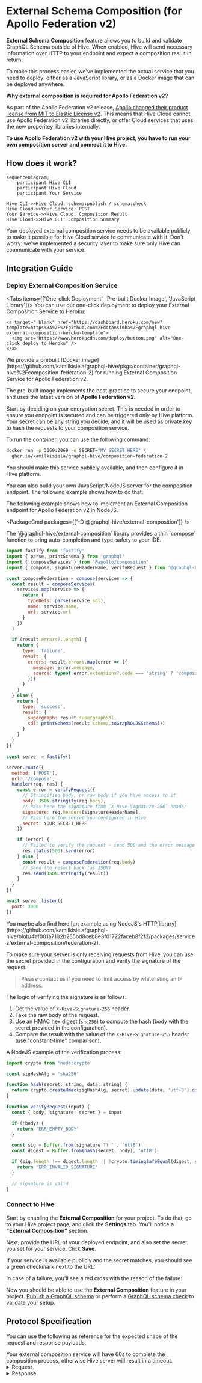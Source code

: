 
# External Schema Composition (for Apollo Federation v2)

**External Schema Composition** feature allows you to build and validate GraphQL Schema outside of
Hive. When enabled, Hive will send necessary information over HTTP to your endpoint and expect a
composition result in return.

To make this process easier, we've implemented the actual service that you need to deploy: either as
a JavaScript library, or as a Docker image that can be deployed anywhere.

<Callout type="warning">
  
**Why external composition is required for Apollo Federation v2?**

As part of the Apollo Federation v2 release,
[Apollo changed their product license from MIT to Elastic License v2](https://www.apollographql.com/blog/announcement/moving-apollo-federation-2-to-the-elastic-license-v2/).
This means that Hive Cloud cannot use Apollo Federation v2 libraries directly, or offer Cloud
services that uses the new properitey libraries internally.

**To use Apollo Federation v2 with your Hive project, you have to run your own composition server
and connect it to Hive.**

</Callout>

## How does it work?

```mermaid
sequenceDiagram;
    participant Hive CLI
    participant Hive Cloud
    participant Your Service

Hive CLI->>Hive Cloud: schema:publish / schema:check
Hive Cloud->>Your Service: POST
Your Service->>Hive Cloud: Composition Result
Hive Cloud->>Hive CLI: Composition Summary
```

<Callout>
  Your deployed external composition service needs to be available publicly, to make it possible for
  Hive Cloud service to communicate with it. Don't worry: we've implemented a security layer to make
  sure only Hive can communicate with your service.
</Callout>

## Integration Guide

<Steps>

### Deploy External Composition Service

<Tabs items={['One-click Deployment', 'Pre-built Docker Image', 'JavaScript Library']}>
  <Tab>
    You can use our one-click deployment to deploy your External Composition Service to Heroku:

    <a target="_blank" href="https://dashboard.heroku.com/new?template=https%3A%2F%2Fgithub.com%2Fdotansimha%2Fgraphql-hive-external-composition-heroku-template">
      <img src="https://www.herokucdn.com/deploy/button.png" alt="One-click deploy to Heroku" />
    </a>

  </Tab>
  <Tab>
We provide a prebuilt
[Docker image](https://github.com/kamilkisiela/graphql-hive/pkgs/container/graphql-hive%2Fcomposition-federation-2)
for running External Composition Service for Apollo Federation v2.

The pre-built image implements the best-practice to secure your endpoint, and uses the latest
version of **Apollo Federation v2**.

Start by deciding on your encryption secret. This is needed in order to ensure you endpoint is
secured and can be triggered only by Hive platform. Your secret can be any string you decide, and it
will be used as private key to hash the requests to your composition service.

To run the container, you can use the following command:

```bash
docker run -p 3069:3069 -e SECRET="MY_SECRET_HERE" \
  ghcr.io/kamilkisiela/graphql-hive/composition-federation-2
```

You should make this service publicly available, and then configure it in Hive platform.

  </Tab>
  <Tab>
You can also build your own JavaScript/NodeJS server for the composition endpoint. The following example shows how to
do that.

The following example shows how to implement an External Composition endpoint for Apollo Federation
v2 in NodeJS.

<PackageCmd packages={['-D @graphql-hive/external-composition']} />

<Callout type="info">
  The `@graphql-hive/external-composition` library provides a thin `compose` function to bring
  auto-completion and type-safety to your IDE.
</Callout>

```javascript filename="Simple Fastify server for External Composition"
import fastify from 'fastify'
import { parse, printSchema } from 'graphql'
import { composeServices } from '@apollo/composition'
import { compose, signatureHeaderName, verifyRequest } from '@graphql-hive/external-composition'

const composeFederation = compose(services => {
  const result = composeServices(
    services.map(service => {
      return {
        typeDefs: parse(service.sdl),
        name: service.name,
        url: service.url
      }
    })
  )

  if (result.errors?.length) {
    return {
      type: 'failure',
      result: {
        errors: result.errors.map(error => ({
          message: error.message,
          source: typeof error.extensions?.code === 'string' ? 'composition' : 'graphql'
        }))
      }
    }
  } else {
    return {
      type: 'success',
      result: {
        supergraph: result.supergraphSdl,
        sdl: printSchema(result.schema.toGraphQLJSSchema())
      }
    }
  }
})

const server = fastify()

server.route({
  method: ['POST'],
  url: '/compose',
  handler(req, res) {
    const error = verifyRequest({
      // Stringified body, or raw body if you have access to it
      body: JSON.stringify(req.body),
      // Pass here the signature from `X-Hive-Signature-256` header
      signature: req.headers[signatureHeaderName],
      // Pass here the secret you configured in Hive
      secret: YOUR_SECRET_HERE
    })

    if (error) {
      // Failed to verify the request - send 500 and the error message back
      res.status(500).send(error)
    } else {
      const result = composeFederation(req.body)
      // Send the result back (as JSON)
      res.send(JSON.stringify(result))
    }
  }
})

await server.listen({
  port: 3000
})
```

<Callout type="info">
  You maybe also find here [an example using NodeJS's HTTP
  library](https://github.com/kamilkisiela/graphql-hive/blob/4af001a7102b255bd8ceb8e3f01722faceb8f2f3/packages/services/external-composition/federation-2).
</Callout>

To make sure your server is only receiving requests from Hive, you can use the secret provided in
the configuration and verify the signature of the request.

> Please contact us if you need to limit access by whitelisting an IP address.

The logic of verifying the signature is as follows:

1. Get the value of `X-Hive-Signature-256` header.
1. Take the raw body of the request.
1. Use an HMAC hex digest (`sha256`) to compute the hash (body with the secret provided in the
   configuration).
1. Compare the result with the value of the `X-Hive-Signature-256` header (use "constant-time"
   comparison).

A NodeJS example of the verification process:

```javascript
import crypto from 'node:crypto'

const sigHashAlg = 'sha256'

function hash(secret: string, data: string) {
  return crypto.createHmac(sigHashAlg, secret).update(data, 'utf-8').digest('hex')
}

function verifyRequest(input) {
  const { body, signature, secret } = input

  if (!body) {
    return 'ERR_EMPTY_BODY'
  }

  const sig = Buffer.from(signature ?? '', 'utf8')
  const digest = Buffer.from(hash(secret, body), 'utf8')

  if (sig.length !== digest.length || !crypto.timingSafeEqual(digest, sig)) {
    return 'ERR_INVALID_SIGNATURE'
  }

  // signature is valid
}
```

  </Tab>
</Tabs>

### Connect to Hive

Start by enabling the **External Composition** for your project. To do that, go to your Hive project
page, and click the **Settings** tab. You'll notice a **"External Composition"** section.

<NextImage
  alt="External Composition section in the project settings"
  src={externalCompositionOff}
  className="mt-10 max-w-xl drop-shadow-md"
/>

Next, provide the URL of your deployed endpoint, and also set the secret you set for your service.
Click **Save**.

<NextImage
  alt="External Composition section in the project settings"
  src={externalCompositionOn}
  className="mt-10 max-w-xl drop-shadow-md"
/>

If your service is available publicly and the secret matches, you should see a green checkmark next
to the URL:

<NextImage
  alt="Valid External Composition"
  src={externalCompositionValid}
  className="mt-6 max-w-xl drop-shadow-md"
/>

In case of a failure, you'll see a red cross with the reason of the failure:

<NextImage
  alt="Valid External Composition"
  src={externalCompositionInvalid}
  className="mt-6 max-w-xl drop-shadow-md"
/>

Now you should be able to use the **External Composition** feature in your project.
[Publish a GraphQL schema](/docs/features/schema-registry#publish-a-schema) or perform a
[GraphQL schema check](/docs/features/schema-registry#check-a-schema) to validate your setup.

</Steps>

## Protocol Specification

You can use the following as reference for the expected shape of the request and response payloads.

<Callout type="info">
  Your external composition service will have 60s to complete the composition process, otherwise
  Hive server will result in a timeout.
</Callout>

<details>
  <summary>Request</summary>

Hive will dispatch your HTTP service using `POST` method, with the following headers:

- `content-type: application/json`
- `x-hive-signature-256` will be set the to the signature of the request body once encrypted with
  the secret you provided in the configuration.

The request body will contain the following information:

```typescript
type SchemaService = {
  sdl: String!
  name: String!
  url: String
}

type RequestBody = Array<SchemaService>
```

Example request:

```json
[
  {
    "sdl": "type Query { users: [String] }",
    "name": "users",
    "url": "https://api.com/users"
  },
  {
    "sdl": "extend type Query { comments: [String] }",
    "name": "comments",
    "url": "https://api.com/comments"
  }
]
```

</details>

<details>
  <summary>Response</summary>

Hive will expect your HTTP service to respond with `200` status code and the following headers:

- `content-type: application/json`

The reponse payload should match the following type:

```typescript
type CompositionResult = CompositionSuccess | CompositionFailure

type CompositionSuccess = {
  type: 'success'
  result: {
    supergraph: string
    sdl: string
  }
}

type CompositionFailure = {
  type: 'failure'
  result: {
    errors: Array<{
      message: string
      source: 'graphql' | 'composition'
    }>
  }
}
```

Example response:

```json
{
  "type": "failure",
  "result": {
    "errors": [
      {
        "message": "Type \"Query\" was defined more than once.",
        "source": "graphql"
      }
    ]
  }
}
```

In the `source` you are expected to return `graphql` if the error is related to the schema itself,
or `composition` if the error is related to the composition process with other schemas.

</details>
